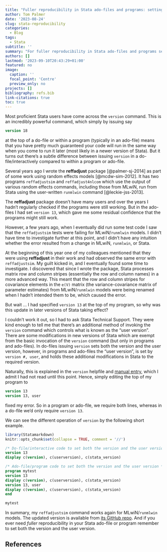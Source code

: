 ```yaml
---
title: "Fuller reproducibility in Stata ado-files and programs: setting the version and user version"
author: Tom Palmer
date: '2023-08-24'
slug: stata-reproducibility
categories:
  - Blog
tags:
  - Stata
subtitle: ''
summary: "For fuller reproducibility in Stata ado-files and programs set both the version and the user version."
authors: []
lastmod: '2023-09-10T20:43:29+01:00'
featured: no
image:
  caption: ''
  focal_point: 'Centre'
  preview_only: no
projects: []
bibliography: refs.bib
link-citations: true
toc: true
---
```


Most proficient Stata users have come across the `version` command. This is an incredibly powerful command, which simply by issuing say
```stata
version 18
```
at the top of a do-file or within a program (typically in an ado-file) means that you have pretty much guaranteed your code will run in the same way when you come to run it later (most likely in a newer version of Stata). But it turns out there's a subtle difference between issuing `version` in a do-file/interactively compared to within a program or ado-file. 

Several years ago I wrote the **reffadjust** package [@palmer-sj-2014] as part of some work using random effects models [@mcdw-sim-2012]. It has two programs `reffadjustsim` and `reffadjust4nlcom` which use the output of various random effects commands, including those from MLwiN, run from Stata using the user-written `runmlwin` command [@leckie-jss-2013].

The **reffadjust** package doesn't have many users and over the years I hadn't regularly checked if the programs were still working. But in the ado-files I had set `version 13`, which gave me some residual confidence that the programs might still work.

However, a few years ago, when I eventually did run some test code I saw that the `reffadjustsim` tests were failing for MLwiN/`runmlwin` models. I didn't have time to investigate further at this point, and I didn't have any intuition whether the error resulted from a change in MLwiN, `runmlwin`, or Stata.

At the beginning of this year one of my colleagues mentioned that they were using **reffadjust** in their work and had observed the same error with `reffadjustsim`. My guilt kicked in, and I eventually found some time to investigate. I discovered that since I wrote the package, Stata processes matrix row and column stripes (essentially the row and column names) in a more advanced way. This meant that the row and column stripes for covariance elements in the `e(V)` matrix (the variance-covariance matrix of parameter estimates) from MLwiN/`runmlwin` models were being renamed when I hadn't intended them to be, which caused the error.

But wait ... I had specified `version 13` at the top of my program, so why was this update in later versions of Stata taking effect?

I couldn't work it out, so I had to ask Stata Technical Support. They were kind enough to tell me that there's an additional method of invoking the `version` command which controls what is known as the "user version". There are some modifications in new versions of Stata which are exempt from the basic invocation of the `version` command (but only in programs and ado-files). In do-files issuing `version` sets both the version and the user version, however, in programs and ado-files the "user version", is set by `version #, user`, and holds these additional modifications in Stata to the required version.

Naturally, this is explained in the `version` helpfile and [manual entry](https://www.stata.com/manuals/pversion.pdf), which I admit I had not read until this point. Hence, simply editing the top of my program to
```stata
version 13
version 13, user
```
fixed my error. So in a program or ado-file, we require both lines, whereas in a do-file we'd only require `version 13`.

We can see the different operation of `version` by the following short example.
```r
library(Statamarkdown)
knitr::opts_chunk$set(collapse = TRUE, comment = '//')
```
```stata
/* Do-file/interactive code to set both the version and the user version */
version 13
display c(version), c(userversion), c(stata_version)
```
```stata
/* Ado-file/program code to set both the version and the user version */
program mytest
version 13
display c(version), c(userversion), c(stata_version)
version 13, user
display c(version), c(userversion), c(stata_version)
end

mytest
```

In summary, my `reffadjustsim` command works again for MLwiN/`runmlwin` models. The updated version is available from [its GitHub repo](https://github.com/remlapmot/reffadjust). And if you ever need *fuller* reproducibility in your Stata ado-file or program remember to set both the version and the user version.

## References
